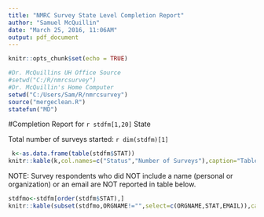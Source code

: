```yaml
---
title: "NMRC Survey State Level Completion Report"
author: "Samuel McQuillin"
date: "March 25, 2016, 11:06AM"
output: pdf_document
---
```


```r
knitr::opts_chunk$set(echo = TRUE)
```
```r
#Dr. McQuillins UH Office Source
#setwd("C:/R/nmrcsurvey")
#Dr. McQuillin's Home Computer
setwd("C:/Users/Sam/R/nmrcsurvey")
source("mergeclean.R")
statefun("MD")
```
#Completion Report for `r stdfm[1,20]` State

Total number of surveys started: `r dim(stdfm)[1]` 


```r
 k<-as.data.frame(table(stdfm$STAT))
knitr::kable(k,col.names=c("Status","Number of Surveys"),caption="Table of Surveys completed and Still in Progress")
```

NOTE: Survey respondents who did NOT include a name (personal or organization) or an email are NOT reported in table below.
```r
stdfmo<-stdfm[order(stdfm$STAT),]
knitr::kable(subset(stdfmo,ORGNAME!="",select=c(ORGNAME,STAT,EMAIL)),caption="List of Organizations and Completion Status",row.names=FALSE,col.names=c("Organization Name","Completion Status", "Email"))
```
